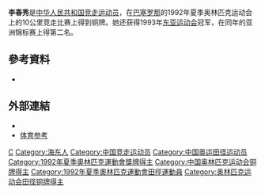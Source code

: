 {{Otheruses|李春秀}}
{{Infobox sportsperson
| name                      = 李春秀
| image                     = 
| image_size                = 
| alt                       = 
| caption                   = 
| real_name                 = 
| native_name               = 
| native_name_lang          = 
| romanizedname             = 
| english_name              = 
| birth_name                = 
| nickname                  = 
| nationality               = 
| national_team             = 
| ethnicity                 = 
| hometown                  = 
| citizenship               = 
| birth_date                = {{Birth date and age|year=1969|month=8|day=13}}
| birth_place               = 
| death_date                = 
| death_place               = 
| resting_place             = 
| resting_place_coordinates = 
| monuments                 = 
| residence                 = 
| education                 = 
| alma_mater                = 
| occupation                = 
| years_active              = 1986 -
| employer                  = 
| agent                     = 
| height                    = 
| weight                    = 
| spouse                    = 
| life_partner              = 
| other_interests           = 
| website                   = 
| module                    = 
| country                   = 
| sport                     = 田徑
| position                  = 
| shoots                    = 
| catches                   = 
| disability                = 
| disability_class          = 
| weight_class              = 
| weight_class_type         = 
| rank                      = 
| event                     = 競走
| event_type                = 
| universityteam            = 
| collegeteam               = 
| league                    = 
| league_type               = 
| club                      = 
| team                      = 
| turnedpro                 = 
| turnedpro_type            = 
| partner                   = 
| former_partner            = 
| coach                     = 
| retired                   = 
| coaching                  = 
| module2                   = 
| worlds                    = 
| regionals                 = 
{{ubl
|'''1986年亞洲青年田徑錦標賽'''：5000公尺競走第一名
|'''1993年東亞運動會'''：10000公尺競走第一名
|'''1993年亞洲田徑錦標賽'''：10000公尺競走第二名
}}
| nationals                 = 
{{ubl
|'''1993年中國全國運動會女子組'''：10公里競走第一名
}}
| olympics                  = 
{{ubl
|'''1992年夏季奧林匹克運動會'''：10公里競走第三名
}}
| paralympics               = 
| commonwealth              = 
| highestranking            = 
| pb                        = 
{{ubl
|'''5000公尺競走'''：25分26.22秒 （1986年）
|'''10000公尺競走'''：45分00.32秒 （1993年）
|'''10公里競走'''：41分48秒 （1993年 '''中國全國運動會女子組紀錄'''）
}}
| medaltemplates            = 
{{MedalCountry|{{CHN-1949}}}}
{{MedalSport|女子田徑}}
{{MedalCompetition|亞洲青年田徑錦標賽}}
{{MedalGold|1986年印尼雅加達|5000公尺競走}}
{{MedalCompetition|夏季奧林匹克運動會}}
{{MedalBronze|1992年西班牙加泰羅尼亞巴塞隆納|10公里競走}}
{{MedalCompetition|東亞運動會}}
{{MedalGold|1993年中國上海市|10000公尺競走}}
{{MedalCompetition|亞洲田徑錦標賽}}
{{MedalSilver|1993年菲律賓馬尼拉|10000公尺競走}}
| show-medals               = 
| medaltemplates-title      = 
| module3                   = 
| updated                   = 2017年4月24日
}}
'''李春秀'''{{BD|1969年|8月13日||}}是[[中华人民共和国|中华人民共和国]][[竞走|竞走运动员]]，在[[巴塞罗那|巴塞罗那]]的1992年夏季奥林匹克运动会上的10公里竞走比赛上得到铜牌。她还获得1993年[[东亚运动会|东亚运动会]]冠军，在同年的亚洲锦标赛上得第二名。

== 參考資料 ==
{{Reflist}}
*{{cite Sports-Reference |url=https://www.sports-reference.com/olympics/athletes/li/li-chunxiu-1.html |archive-url=https://web.archive.org/web/20200417175611/https://www.sports-reference.com/olympics/athletes/li/li-chunxiu-1.html |url-status=dead |archive-date=2020-04-17 |title=Li Chunxiu}}

== 外部連結 ==
*{{IAAF name|67806}}
*[https://web.archive.org/web/20200417175611/https://www.sports-reference.com/olympics/athletes/li/li-chunxiu-1.html 体育参考]

{{authority control}}

{{DEFAULTSORT:Li Chunxiu}}

[[Category:李姓|C]]
[[Category:海东人|Category:海东人]]
[[Category:中国竞走运动员|Category:中国竞走运动员]]
[[Category:中国奥运田径运动员|Category:中国奥运田径运动员]]
[[Category:1992年夏季奧林匹克運動會獎牌得主|Category:1992年夏季奧林匹克運動會獎牌得主]]
[[Category:中国奥林匹克运动会铜牌得主|Category:中国奥林匹克运动会铜牌得主]]
[[Category:1992年夏季奧林匹克運動會田徑運動員|Category:1992年夏季奧林匹克運動會田徑運動員]]
[[Category:奥林匹克运动会田径铜牌得主|Category:奥林匹克运动会田径铜牌得主]]